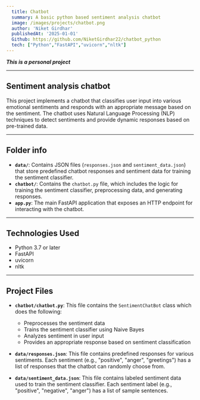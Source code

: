 ```yaml
---
  title: Chatbot
  summary: A basic python based sentiment analysis chatbot
  image: /images/projects/chatbot.png
  author: 'Niket Girdhar'
  publishedAt: '2025-01-01'
  Github: https://github.com/NiketGirdhar22/chatbot_python
  tech: ["Python","FastAPI","uvicorn","nltk"]
---
```


***This is a personal project***

---

## Sentiment analysis chatbot

This project implements a chatbot that classifies user input into various emotional sentiments and responds with an appropriate message based on the sentiment. The chatbot uses Natural Language Processing (NLP) techniques to detect sentiments and provide dynamic responses based on pre-trained data.

---

## Folder info

- **`data/`**: Contains JSON files (`responses.json` and `sentiment_data.json`) that store predefined chatbot responses and sentiment data for training the sentiment classifier.
- **`chatbot/`**: Contains the `chatbot.py` file, which includes the logic for training the sentiment classifier, preprocessing data, and generating responses.
- **`app.py`**: The main FastAPI application that exposes an HTTP endpoint for interacting with the chatbot.

---

## Technologies Used

- Python 3.7 or later
- FastAPI 
- uvicorn 
- nltk

---

## Project Files

- **`chatbot/chatbot.py`**: This file contains the `SentimentChatBot` class which does the following:
  - Preprocesses the sentiment data
  - Trains the sentiment classifier using Naive Bayes
  - Analyzes sentiment in user input
  - Provides an appropriate response based on sentiment classification

- **`data/responses.json`**: This file contains predefined responses for various sentiments. Each sentiment (e.g., "positive", "anger", "greetings") has a list of responses that the chatbot can randomly choose from.

- **`data/sentiment_data.json`**: This file contains labeled sentiment data used to train the sentiment classifier. Each sentiment label (e.g., "positive", "negative", "anger") has a list of sample sentences.
